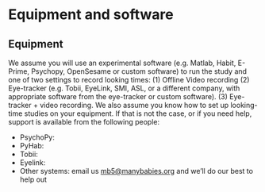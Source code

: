 # Equipment and software

## Equipment

We assume you will use an experimental software (e.g. Matlab, Habit, E-Prime, Psychopy, OpenSesame or custom software) to run the study and one of two settings to record looking times: (1) Offline Video recording (2) Eye-tracker (e.g. Tobii, EyeLink, SMI, ASL, or a different company, with appropriate software from the eye-tracker or custom software). (3) Eye-tracker + video recording. We also assume you know how to set up looking-time studies on your equipment. If that is not the case, or if you need help, support is available from the following people: 

* PsychoPy: 
* PyHab: 
* Tobii: 
* Eyelink: 
* Other systems: email us [mb5@manybabies.org](mailto:mb5@manybabies.org) and we’ll do our best to help out